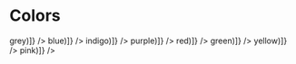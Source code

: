

<Meta title='Design-system/Colors' />

# Colors

<ColorPalette>
  <ColorItem
    title='theme.colors.grey'
    subtitle='Grey'
    colors={[...theme.colors.grey.map((grey) => grey)]}
  />
  <ColorItem
    title='theme.colors.blue'
    subtitle='Blue'
    colors={[...theme.colors.blue.map((blue) => blue)]}
  />
  <ColorItem
    title='theme.colors.indigo'
    subtitle='Indigo'
    colors={[...theme.colors.indigo.map((indigo) => indigo)]}
  />
  <ColorItem
    title='theme.colors.purple'
    subtitle='Purple'
    colors={[...theme.colors.purple.map((purple) => purple)]}
  />
  <ColorItem
    title='theme.colors.red'
    subtitle='red'
    colors={[...theme.colors.red.map((red) => red)]}
  />
  <ColorItem
    title='theme.colors.green'
    subtitle='Green'
    colors={[...theme.colors.green.map((green) => green)]}
  />
  <ColorItem
    title='theme.colors.yellow'
    subtitle='Yellow'
    colors={[...theme.colors.yellow.map((yellow) => yellow)]}
  />
  <ColorItem
    title='theme.colors.pink'
    subtitle='pink'
    colors={[...theme.colors.pink.map((pink) => pink)]}
  />
</ColorPalette>
